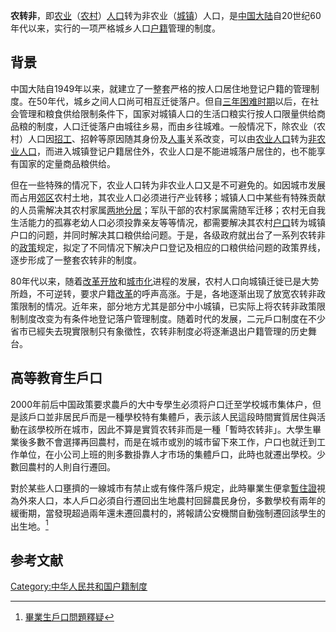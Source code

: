 {{copyedit|time=2010-08-22T06:38:37+00:00}}
'''农转非'''，即[[农业|农业]]（[[农村|农村]]）[[人口|人口]]转为非农业（[[城镇|城镇]]）人口，是[[中国大陆|中国大陆]]自20世纪60年代以来，实行的一项严格城乡人口[[户籍|户籍]]管理的制度。

==背景==
中国大陆自1949年以来，就建立了一整套严格的按人口居住地登记户籍的管理制度。在50年代，城乡之间人口尚可相互迁徙落户。但自[[三年困难时期|三年困难时期]]以后，在社会管理和粮食供给限制条件下，国家对城镇人口的生活口粮实行按人口限量供给商品粮的制度，人口迁徙落户由城往乡易，而由乡往城难。一般情况下，除农业（农村）人口因[[招工|招工]]、招幹等原因随其身份及[[人事|人事]]关系改变，可以由[[农业人口|农业人口]]转为[[非农业人口|非农业人口]]，而进入城镇登记户籍居住外，农业人口是不能进城落户居住的，也不能享有国家的定量商品粮供给。

但在一些特殊的情况下，农业人口转为非农业人口又是不可避免的。如因城市发展而占用[[郊区|郊区]]农村土地，其农业人口必须进行产业转移；城镇人口中某些有特殊贡献的人员需解决其农村家属[[两地分居|两地分居]]；军队干部的农村家属需随军迁移；农村无自我生活能力的孤寡老幼人口必须投靠亲友等等情况，都需要解决其农村[[户口|户口]]转为城镇户口的问题，并同时解决其口粮供给问题。于是，各级政府就出台了一系列农转非的[[政策|政策]]规定，拟定了不同情况下解决户口登记及相应的口粮供给问题的政策界线，逐步形成了一整套农转非的制度。

80年代以来，随着[[改革开放|改革开放]]和[[城市化|城市化]]进程的发展，农村人口向城镇迁徙已是大势所趋，不可逆转，要求户籍[[改革|改革]]的呼声高涨。于是，各地逐渐出现了放宽农转非政策限制的情况。近年来，部分地方尤其是部分中小城镇，已实际上将农转非政策限制制度改变为有条件地登记落户管理制度。随着时代的发展，二元戶口制度在不少省市已經失去現實限制只有象徵性，农转非制度必将逐漸退出户籍管理的历史舞台。

==高等教育生戶口==
2000年前后中国政策要求農戶的大中专學生必须将户口迁至学校城市集体户，但是該戶口並非居民戶而是一種學校特有集體戶，表示該人民這段時間實質居住與活動在該學校所在城市，因此不算是實質农转非而是一種「暫時农转非」。大學生畢業後多數不會選擇再回農村，而是在城市或別的城市留下來工作，户口也就迁到工作单位，在小公司上班的則多數掛靠人才市场的集體戶口，此時也就遷出學校。少數回農村的人則自行遷回。

對於某些人口壅擠的一線城市有禁止或有條件落戶規定，此時畢業生便拿[[暫住證|暫住證]]視為外來人口，本人戶口必須自行遷回出生地農村回歸農民身份，多數學校有兩年的緩衝期，當發現超過兩年還未遷回農村的，將報請公安機關自動強制遷回該學生的出生地。<ref>[http://www.wyu.edu.cn/bwc/info/1061/1169.htm 畢業生戶口問題釋疑]{{Dead link|date=2020年5月 |bot=InternetArchiveBot |fix-attempted=yes }}</ref>

==参考文献==
{{reflist}}

[[Category:中华人民共和国户籍制度|Category:中华人民共和国户籍制度]]